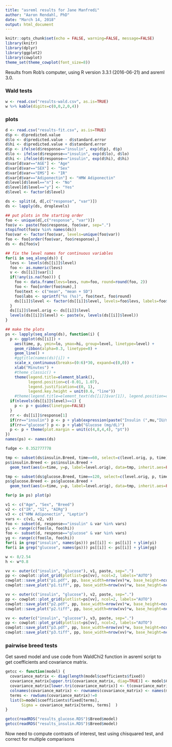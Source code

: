 ```yaml
---
title: "asreml results for Jane Manfredi"
author: "Aaron Rendahl, PhD"
date: "March 14, 2018"
output: html_document
---
```


```r
knitr::opts_chunk$set(echo = FALSE, warning=FALSE, message=FALSE)
library(knitr)
library(dplyr)
library(ggplot2)
library(cowplot)
theme_set(theme_cowplot(font_size=8))
```

Results from Rob's computer, using R version 3.3.1 (2016-06-21) and asreml 3.0.

### Wald tests
```r
w <- read.csv("results-wald.csv", as.is=TRUE)
w %>% kable(digits=c(0,0,2,0,4))
```

### plots
```r
d <- read.csv("results-fit.csv", as.is=TRUE)
d$p <- d$predicted.value
d$lo <- d$predicted.value - d$standard.error
d$hi <- d$predicted.value + d$standard.error
d$p <- ifelse(d$response=="insulin", exp(d$p), d$p)
d$lo <- ifelse(d$response=="insulin", exp(d$lo), d$lo)
d$hi <- ifelse(d$response=="insulin", exp(d$hi), d$hi)
d$var[d$var=="AGE"] <- "Age"
d$var[d$var=="SEX"] <- "Sex"
d$var[d$var=="EMS"] <- "IR"
d$var[d$var=="Adiponectin"] <- "HMW Adiponectin"
d$level[d$level=="n"] <- "No"
d$level[d$level=="y"] <- "Yes"
d$level <- factor(d$level)

ds <- split(d, d[,c("response", "var")])
ds <- lapply(ds, droplevels)

## put plots in the starting order
foo <- unique(d[,c("response", "var")])
foo$v <- paste(foo$response, foo$var, sep=".")
stopifnot(foo$v %in% names(ds))
foo$var <- factor(foo$var, levels=unique(foo$var))
foo <- foo[order(foo$var, foo$response),]
ds <- ds[foo$v]

## fix the level names for continuous variables
for(i in seq_along(ds)) {
  levs <- levels(ds[[i]]$level)
  foo <- as.numeric(levs)
  v <- ds[[i]]$var[1]
  if(!any(is.na(foo))) {
    foo <- data.frame(levs=levs, num=foo, round=round(foo, 2))
    foo <- foo[order(foo$num),]
    foo$text <- c("mean", "mean + SD")
    foo$labs <- sprintf("%s (%s)", foo$text, foo$round)
    ds[[i]]$level <- factor(ds[[i]]$level, levels=foo$levs, labels=foo$labs)
  }
  ds[[i]]$level.orig <- ds[[i]]$level
  levels(ds[[i]]$level) <- paste(v, levels(ds[[i]]$level))
}

## make the plots
ps <- lapply(seq_along(ds), function(i) {
  p <- ggplot(ds[[i]]) + 
    aes(time, p, ymin=lo, ymax=hi, group=level, linetype=level) + 
    geom_ribbon(alpha=0.3, linetype=0) +
    geom_line() +
    #ggtitle(names(ds)[i]) + 
    scale_x_continuous(breaks=(0:6)*30, expand=c(0,0)) +
    xlab("Minutes") +
    #theme_classic() +
    theme(legend.title=element_blank(), 
          legend.position=c(-0.01, 1.07), 
          legend.justification=c(0, 1),
          legend.key.height = unit(0.6, "line"))
    #theme(legend.title=element_text(ds[[i]]$var[1]), legend.position=c(0.1, 0.9))
  if(nlevels(ds[[i]]$level)==1) {
    p <- p + guides(linetype=FALSE)
  }
  rr <- ds[[i]]$response[1]
  if(rr=="insulin") p <- p + ylab(expression(paste("Insulin (",mu,"IU/mL)")))
  if(rr=="glucose") p <- p + ylab("Glucose (mg/dL)")
  p <- p + theme(plot.margin = unit(c(4,8,4,4), "pt"))
})
names(ps) <- names(ds)

fudge <- 0.352777778

tmp <- subset(ds$insulin.Breed, time==60, select=c(level.orig, p, time))
ps$insulin.Breed <- ps$insulin.Breed + 
  geom_text(aes(x=time, y=p, label=level.orig), data=tmp, inherit.aes=FALSE, size=8*fudge)

tmp <- subset(ds$glucose.Breed, time==120, select=c(level.orig, p, time))
ps$glucose.Breed <- ps$glucose.Breed + 
  geom_text(aes(x=time, y=p, label=level.orig), data=tmp, inherit.aes=FALSE, size=8*fudge)

for(p in ps) plot(p)
```

```r
v1 <- c("Age", "Sex", "Breed")
v2 <- c("IR", "SI", "AIRg")
v3 <- c("HMW Adiponectin", "Leptin")
vars <- c(v1, v2, v3)
foo <- subset(d, response=="insulin" & var %in% vars)
yi <- range(c(foo$lo, foo$hi))
foo <- subset(d, response=="glucose" & var %in% vars)
yg <- range(c(foo$lo, foo$hi))
for(i in grep("insulin", names(ps))) ps[[i]] <- ps[[i]] + ylim(yi)
for(i in grep("glucose", names(ps))) ps[[i]] <- ps[[i]] + ylim(yg)
```


```r
w <- 8/2.54
h <- w*0.8

vv <- outer(c("insulin", "glucose"), v1, paste, sep=".")
pp <- cowplot::plot_grid(plotlist=ps[vv], ncol=2, labels="AUTO")
cowplot::save_plot("p1.pdf", pp, base_width=nrow(vv)*w, base_height=ncol(vv)*h)
cowplot::save_plot("p1.tiff", pp, base_width=nrow(vv)*w, base_height=ncol(vv)*h, compression="lzw")

vv <- outer(c("insulin", "glucose"), v2, paste, sep=".")
pp <- cowplot::plot_grid(plotlist=ps[vv], ncol=2, labels="AUTO")
cowplot::save_plot("p2.pdf", pp, base_width=nrow(vv)*w, base_height=ncol(vv)*h)
cowplot::save_plot("p2.tiff", pp, base_width=nrow(vv)*w, base_height=ncol(vv)*h, compression="lzw")

vv <- outer(c("insulin", "glucose"), v3, paste, sep=".")
pp <- cowplot::plot_grid(plotlist=ps[vv], ncol=2, labels="AUTO")
cowplot::save_plot("p3.pdf", pp, base_width=nrow(vv)*w, base_height=ncol(vv)*h)
cowplot::save_plot("p3.tiff", pp, base_width=nrow(vv)*w, base_height=ncol(vv)*h, compression="lzw")

```

### pairwise breed tests
Get saved model and use code from WaldChi2 function in asreml script to get coefficients and covariance matrix.
```r
getcc <- function(model) {
  covariance_matrix <- diag(length(model$coefficients$fixed))
  covariance_matrix[upper.tri(covariance_matrix, diag=TRUE)] <- model$Cfixed
  covariance_matrix[lower.tri(covariance_matrix)] <- t(covariance_matrix)[lower.tri(t(covariance_matrix))]
  colnames(covariance_matrix) <- rownames(covariance_matrix) <- names(model$coefficients$fixed)
  terms <- rowSums(covariance_matrix)!=0
  list(b=model$coefficients$fixed[terms], 
       Sigma = covariance_matrix[terms, terms]  )
}

getcc(readRDS("results_glucose.RDS")$Breed$model)
getcc(readRDS("results_insulin.RDS")$Breed$model)
```

Now need to compute contrasts of interest, test using chisquared test, and correct for multiple comparisons